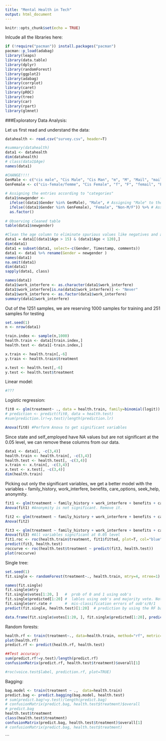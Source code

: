 ```yaml
---
title: "Mental Health in Tech"
output: html_document
---
```


```r
knitr::opts_chunk$set(echo = TRUE)
```

Inlcude all the libraries here:
```r
if (!require("pacman")) install.packages("pacman")
pacman::p_load(adabag)
library(leaps)
library(data.table)
library(dplyr)
library(randomForest)
library(ggplot2)
library(adabag)
library(corrplot)
library(caret)
library(pROC)
library(tree)
library(car)
library(rpart)
library(glmnet)
```

###Exploratory Data Analysis:

Let us first read and understand the data:

```r

datahealth <- read.csv("survey.csv", header=T)
```

```r
#summary(datahealth)
data1 <- datahealth
dim(datahealth)
# class(data1$Age)
names(data1)
```


```r

#CHANGE!!!!
GenMale <- c("cis male", "Cis Male", "Cis Man", "m", "M", "Mail", "maile", "Make", "Mal", "male", "Male", "Male ", "Male (CIS)", "Malr", "Man", "msle")
GenFemale <- c("cis-female/femme", "Cis Female", "f", "F", "femail", "Femake", "female", "Female", "Female ", "Female (cis)", "Female (trans)", "Trans-female", "Trans woman", "woman", "Woman")
 
# Assigning the entries according to "categories"
data1$newgender <-
  ifelse((data1$Gender %in% GenMale), "Male", # Assigning "Male" to those who entered a string contained in GenMale
  ifelse((data1$Gender %in% GenFemale), "Female", "Non-M/F")) %>% # Assigning "Female" to those who entered a string contained in GenFemale
  as.factor()
 
# Observing cleaned table
table(data1$newgender)

```
```r
#Clean the age column to eliminate spurious values like negatives and ages above 120
data1 = data1[(data1$Age > 15) & (data1$Age < 120),]
dim(data1)
data1 = subset(data1, select=-c(Gender, Timestamp, comments))
data1 <- data1 %>% rename(Gender = newgender )
names(data1)
na.omit(data1)
dim(data1)
sapply(data1, class)
```
```r
names(data1)
data1$work_interfere <- as.character(data1$work_interfere)
data1$work_interfere[is.na(data1$work_interfere)] <- "Never"
data1$work_interfere <- as.factor(data1$work_interfere)
summary(data1$work_interfere)
```
Out of the 1251 samples, we are reserving 1000 samples for training and 251 samples for testing
```r
set.seed(1)
n <- nrow(data1)

train.index <- sample(n,1000)
health.train <- data1[train.index,]
health.test <- data1[-train.index,]

x.train <- health.train[,-6]
y.train <- health.train$treatment

x.test <- health.test[,-6]
y.test <- health.test$treatment
```

Linear model:

```r
#???
```

Logistic regression:
```r
fit0 <- glm(treatment~ ., data = health.train, family=binomial(logit))
# prediction <- predict(fit0, data = health.test)
#sum(prediction.lr!=y.test)/length(prediction.lr)

Anova(fit0) #Perform Anova to get significant variables 

```
Since state and self_employed have NA values but are not significant at the 0.05 level, we can remove these columns from our data.

```r
data1 <- data1[, -c(3,4)]
health.train <- health.train[, -c(3,4)]
health.test <- health.test[, -c(3,4)]
x.train <- x.train[, -c(3,4)]
x.test <- x.test[, -c(3,4)]
dim(health.train)
```


Picking out only the significant variables, we get a better model with the variables - family_history, work_interfere, benefits, care_options, seek_help, anonymity.

```r

fit1 <- glm(treatment ~ family_history + work_interfere + benefits + care_options + seek_help + anonymity, data = health.train, family=binomial(logit))
Anova(fit1) #Anonymity is not significant. Remove it.

fit2 <- glm(treatment ~ family_history + work_interfere + benefits + care_options + seek_help , data = health.train, family=binomial(logit))
Anova(fit2)

fit3 <- glm(treatment ~ family_history + work_interfere + benefits + care_options  , data = health.train, family=binomial(logit))
Anova(fit3) #All variables significant at 0.05 level
fit1.roc <- roc(health.train$treatment, fit1$fitted, plot=T, col="blue")
predict(fit3, health.test)
roccurve <- roc(health.test$treatment ~ predict(fit3, health.test)) 
plot(roccurve)
```

Single tree:

```r
set.seed(1)
fit.single <- randomForest(treatment~., health.train, mtry=4, ntree=1)
```

```r
names(fit.single)
fit.single$mtry
fit.single$votes[1:20, ]   #  prob of 0 and 1 using oob's
fit.single$predicted[1:20] #  lables using oob's and majority vote. Notice those with NA because they are not in any OOB's
fit.single$err.rate #      #  mis-classification errors of oob's/0/1
predict(fit.single, health.test)[1:20]  # prediction by using the RF based on all the training data.

data.frame(fit.single$votes[1:20, ], fit.single$predicted[1:20], predict(fit.single, health.test)[1:20] )


```

Random forests:
```r

health.rf <- train(treatment~., data=health.train, method="rf", metric="Accuracy", ntree=20)
plot(health.rf)
predict.rf <- predict(health.rf, health.test)

##Test accuracy:
sum(predict.rf!=y.test)/length(predict.rf)
confusionMatrix(predict.rf, health.test$treatment)$overall[1]

#roc(voice.test$label, prediction.rf, plot=TRUE) 

```

Bagging:

```r
bag.model <- train(treatment ~ .,  data=health.train)
predict.bag <- predict.bagging(bag.model, health.test)
# sum(predict.bag!=y.test)/length(predict.bag)
# confusionMatrix(predict.bag, health.test$treatment)$overall
# predict.bag
health.test$treatment
class(health.test$treatment)
confusionMatrix(predict.bag, health.test$treatment)$overall[1]
# confusionMatrix(predict.bag, health.test$treatment)

```



```